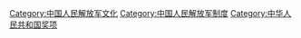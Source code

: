 [[Category:中国人民解放军文化|Category:中国人民解放军文化]]
[[Category:中国人民解放军制度|Category:中国人民解放军制度]]
[[Category:中华人民共和国奖项|Category:中华人民共和国奖项]]
